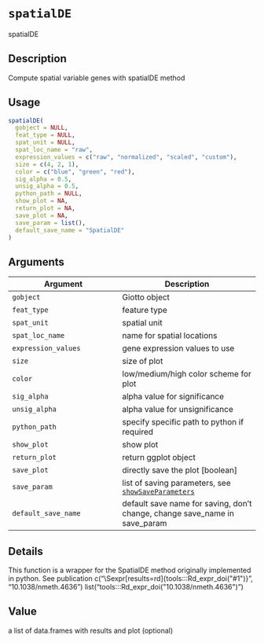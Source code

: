 # `spatialDE`

spatialDE


## Description

Compute spatial variable genes with spatialDE method


## Usage

```r
spatialDE(
  gobject = NULL,
  feat_type = NULL,
  spat_unit = NULL,
  spat_loc_name = "raw",
  expression_values = c("raw", "normalized", "scaled", "custom"),
  size = c(4, 2, 1),
  color = c("blue", "green", "red"),
  sig_alpha = 0.5,
  unsig_alpha = 0.5,
  python_path = NULL,
  show_plot = NA,
  return_plot = NA,
  save_plot = NA,
  save_param = list(),
  default_save_name = "SpatialDE"
)
```


## Arguments

Argument      |Description
------------- |----------------
`gobject`     |     Giotto object
`feat_type`     |     feature type
`spat_unit`     |     spatial unit
`spat_loc_name`     |     name for spatial locations
`expression_values`     |     gene expression values to use
`size`     |     size of plot
`color`     |     low/medium/high color scheme for plot
`sig_alpha`     |     alpha value for significance
`unsig_alpha`     |     alpha value for unsignificance
`python_path`     |     specify specific path to python if required
`show_plot`     |     show plot
`return_plot`     |     return ggplot object
`save_plot`     |     directly save the plot [boolean]
`save_param`     |     list of saving parameters, see [`showSaveParameters`](#showsaveparameters)
`default_save_name`     |     default save name for saving, don't change, change save_name in save_param


## Details

This function is a wrapper for the SpatialDE method originally implemented
 in python. See publication c("\\Sexpr[results=rd]{tools:::Rd_expr_doi(\"#1\")}", "10.1038/nmeth.4636") list("tools:::Rd_expr_doi(\"10.1038/nmeth.4636\")")


## Value

a list of data.frames with results and plot (optional)


